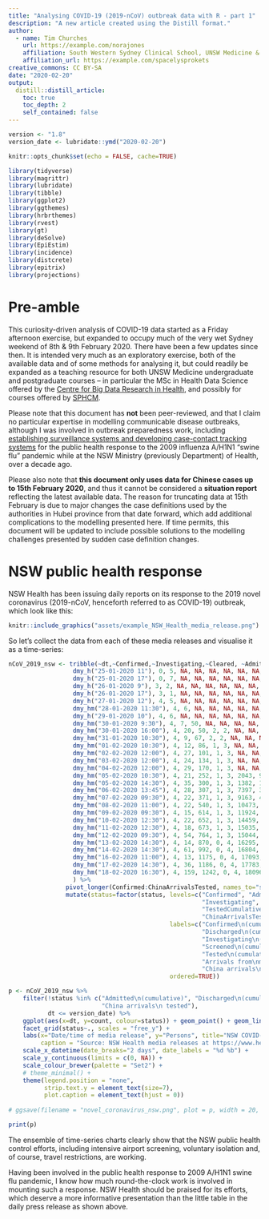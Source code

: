 ```yaml
---
title: "Analysing COVID-19 (2019-nCoV) outbreak data with R - part 1"
description: "A new article created using the Distill format."
author:
  - name: Tim Churches 
    url: https://example.com/norajones
    affiliation: South Western Sydney Clinical School, UNSW Medicine & Ingham Institute of Applied Medical Research, Liverpool, Sydney, Australia
    affiliation_url: https://example.com/spacelysprokets
creative_commons: CC BY-SA
date: "2020-02-20"
output:
  distill::distill_article:
    toc: true
    toc_depth: 2
    self_contained: false
---
```


```r
version <- "1.8"
version_date <- lubridate::ymd("2020-02-20")

knitr::opts_chunk$set(echo = FALSE, cache=TRUE)

library(tidyverse)
library(magrittr)
library(lubridate)
library(tibble)
library(ggplot2)
library(ggthemes)
library(hrbrthemes)
library(rvest)
library(gt)
library(deSolve)
library(EpiEstim)
library(incidence)
library(distcrete)
library(epitrix)
library(projections)
```

# Pre-amble

This curiosity-driven analysis of COVID-19 data started as a Friday afternoon exercise, but expanded to occupy much of the very wet Sydney weekend of 8th & 9th February 2020. There have been a few updates since then. It is intended very much as an exploratory exercise, both of the available data and of some methods for analysing it, but could readily be expanded as a teaching resource for both UNSW Medicine undergraduate and postgraduate courses -- in particular the MSc in Health Data Science offered by the [Centre for Big Data Research in Health](https://cbdrh.med.unsw.edu.au), and possibly for courses offered by [SPHCM](https://sphcm.med.unsw.edu.au).

Please note that this document has **not** been peer-reviewed, and that I claim no particular expertise in modelling communicable disease outbreaks, although I was involved in outbreak preparedness work, including [establishing surveillance systems and developing case-contact tracking systems](https://www.publish.csiro.au/nb/nb09046) for the public health response to the 2009 influenza A/H1N1 "swine flu" pandemic while at the NSW Ministry (previously Department) of Health, over a decade ago.

Please also note that **this document only uses data for Chinese cases up to 15th February 2020**, and thus it cannot be considered a **situation report** reflecting the latest available data. The reason for truncating data at 15th February is due to major changes the case definitions used by the authorities in Hubei province from that date forward, which add additional complications to the modelling presented here. If time permits, this document will be updated to include possible solutions to the modelling challenges presented by sudden case definition changes.

# NSW public health response

NSW Health has been issuing daily reports on its response to the 2019 novel coronavirus (2019-nCoV, henceforth referred to as COVID-19) outbreak, which look like this:


```r

knitr::include_graphics("assets/example_NSW_Health_media_release.png")
```

So let's collect the data from each of these media releases and visualise it as a time-series:

```r
nCoV_2019_nsw <- tribble(~dt,~Confirmed,~Investigating,~Cleared, ~Admitted, ~Discharged, ~ScreenedCumulative, ~TestedCumulative,~ChinaArrivals,~ChinaArrivalsTested,
                  dmy_h("25-01-2020 11"), 0, 5, NA, NA, NA, NA, NA, NA, NA,
                  dmy_h("25-01-2020 17"), 0, 7, NA, NA, NA, NA, NA, NA, NA,
                  dmy_h("26-01-2020 9"), 3, 2, NA, NA, NA, NA, NA, NA, NA,
                  dmy_h("26-01-2020 17"), 3, 1, NA, NA, NA, NA, NA, NA, NA,
                  dmy_h("27-01-2020 12"), 4, 5, NA, NA, NA, NA, NA, NA, NA,
                  dmy_hm("28-01-2020 11:30"), 4, 6, NA, NA, NA, NA, NA, NA, NA,
                  dmy_h("29-01-2020 10"), 4, 6, NA, NA, NA, NA, NA, NA, NA,
                  dmy_hm("30-01-2020 9:30"), 4, 7, 50, NA, NA, NA, NA, NA, NA,
                  dmy_hm("30-01-2020 16:00"), 4, 20, 50, 2, 2, NA, NA, NA, NA,
                  dmy_hm("31-01-2020 10:30"), 4, 9, 67, 2, 2, NA, NA, NA, NA,
                  dmy_hm("01-02-2020 10:30"), 4, 12, 86, 1, 3, NA, NA, NA, NA,
                  dmy_hm("02-02-2020 12:00"), 4, 27, 101, 1, 3, NA, NA, NA, NA,
                  dmy_hm("03-02-2020 12:00"), 4, 24, 134, 1, 3, NA, NA, NA, NA,
                  dmy_hm("04-02-2020 12:00"), 4, 29, 170, 1, 3, NA, NA, NA, NA,
                  dmy_hm("05-02-2020 10:30"), 4, 21, 252, 1, 3, 2043, 9, NA, NA,
                  dmy_hm("05-02-2020 14:30"), 4, 35, 300, 1, 3, 1382, 11, NA, NA,
                  dmy_hm("06-02-2020 13:45"), 4, 28, 307, 1, 3, 7397, 39, 1672, 13,
                  dmy_hm("07-02-2020 09:30"), 4, 22, 371, 1, 3, 9163, 44, 1766, 5,
                  dmy_hm("08-02-2020 11:00"), 4, 22, 540, 1, 3, 10473, 50, 1310, 6,
                  dmy_hm("09-02-2020 09:30"), 4, 15, 614, 1, 3, 11924, 55, 1451, 5,
                  dmy_hm("10-02-2020 12:30"), 4, 22, 652, 1, 3, 14459, 57, 677, 1,
                  dmy_hm("11-02-2020 12:30"), 4, 18, 673, 1, 3, 15035, 61, 505, 4,
                  dmy_hm("12-02-2020 09:30"), 4, 54, 764, 1, 3, 15044, 61, 513, 4,
                  dmy_hm("13-02-2020 14:30"), 4, 14, 870, 0, 4, 16295, 63, 555, 0,
                  dmy_hm("14-02-2020 14:30"), 4, 61, 992, 0, 4, 16804, 64, 503, 1,
                  dmy_hm("16-02-2020 11:00"), 4, 13, 1175, 0, 4, 17093, 64, 263, 0,
                  dmy_hm("17-02-2020 14:30"), 4, 36, 1186, 0, 4, 17783, 65, 198, 1,
                  dmy_hm("18-02-2020 16:30"), 4, 159, 1242, 0, 4, 18096, 66, 290, 1
                  ) %>% 
                pivot_longer(Confirmed:ChinaArrivalsTested, names_to="status", values_to="count") %>%
                mutate(status=factor(status, levels=c("Confirmed", "Admitted", "Discharged",
                                                      "Investigating", "Cleared", "ScreenedCumulative",
                                                      "TestedCumulative", "ChinaArrivals",
                                                      "ChinaArrivalsTested"),
                                             labels=c("Confirmed\n(cumulative)", "Admitted\n(cumulative)",
                                                      "Discharged\n(cumulative)",
                                                      "Investigating\n(currently)", "Cleared\n(cumulative)",
                                                      "Screened\n(cumulative)",
                                                      "Tested\n(cumulative)",
                                                      "Arrivals from\nmainland\nChina\n(previous day)",
                                                      "China arrivals\n tested"),
                                             ordered=TRUE))

p <- nCoV_2019_nsw %>%
    filter(!status %in% c("Admitted\n(cumulative)", "Discharged\n(cumulative)",
                          "China arrivals\n tested"),
           dt <= version_date) %>%
    ggplot(aes(x=dt, y=count, colour=status)) + geom_point() + geom_line() +
    facet_grid(status~., scales = "free_y") + 
    labs(x="Date/time of media release", y="Persons", title="NSW COVID-19 statistics, 2020",
         caption = "Source: NSW Health media releases at https://www.health.nsw.gov.au/news/Pages/2020-nsw-health.aspx") + 
    scale_x_datetime(date_breaks="2 days", date_labels = "%d %b") +
    scale_y_continuous(limits = c(0, NA)) +
    scale_colour_brewer(palette = "Set2") +
    # theme_minimal() +
    theme(legend.position = "none", 
          strip.text.y = element_text(size=7),
          plot.caption = element_text(hjust = 0)) 
    
# ggsave(filename = "novel_coronavirus_nsw.png", plot = p, width = 20, height=16, units = "cm")

print(p)
```

The ensemble of time-series charts clearly show that the NSW public health control efforts, including intensive airport screening, voluntary isolation and, of course, travel restrictions, are working. 

Having been involved in the public health response to 2009 A/H1N1 swine flu pandemic, I know how much round-the-clock work is involved in mounting such a response. NSW Health should be praised for its efforts, which deserve a more informative presentation than the little table in the daily press release as shown above.

